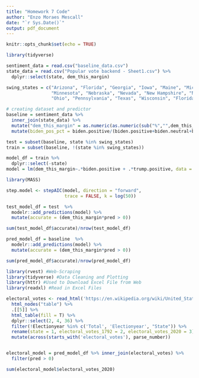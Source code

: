 ```yaml
---
title: "Homework 7 Code"
author: "Enzo Moraes Mescall"
date: "`r Sys.Date()`"
output: pdf_document
---
```


```r
knitr::opts_chunk$set(echo = TRUE)
```

```r
library(tidyverse)
```

```r
sentiment_data = read.csv("baseline_data.csv")
state_data = read.csv("Popular vote backend - Sheet1.csv") %>%
  dplyr::select(state, dem_this_margin)
```

```r
swing_states = c("Arizona", "Florida", "Georgia", "Iowa", "Maine", "Michigan",
                 "Minnesota", "Nebraska", "Nevada", "New Hampshire", "North Carolina",
                 "Ohio", "Pennsylvania", "Texas", "Wisconsin", "Florida", "Michigan", "Ohio", "Pennsylvania")
```


```r
# creating dataset and predictor
baseline = sentiment_data %>%
  inner_join(state_data) %>%
  mutate("dem_this_margin" = as.numeric(as.numeric(sub("%","",dem_this_margin))/100)) %>%
  mutate(biden_pos_pct = biden.positive/(biden.positive+biden.neutral+biden.negative))

test = subset(baseline, state %in% swing_states)
train = subset(baseline, !(state %in% swing_states))
```
```r
model_df = train %>%
  dplyr::select(-state)
model = lm(dem_this_margin~.*biden.positive + .*trump.positive, data = model_df)

library(MASS)

step.model <- stepAIC(model, direction = "forward", 
                      trace = FALSE, k = log(50))
```

```r


test_model_df = test  %>%
  modelr::add_predictions(model) %>%
  mutate(accurate = (dem_this_margin*pred > 0))

sum(test_model_df$accurate)/nrow(test_model_df)

pred_model_df = baseline  %>%
  modelr::add_predictions(model) %>%
  mutate(accurate = (dem_this_margin*pred > 0))

sum(pred_model_df$accurate)/nrow(pred_model_df)
```

```r
library(rvest) #Web-Scraping
library(tidyverse) #Data Cleaning and Plotting
library(httr) #Used to Download Excel File from Web
library(readxl) #Read in Excel Files

electoral_votes <- read_html('https://en.wikipedia.org/wiki/United_States_Electoral_College') %>% 
  html_nodes("table") %>% 
  .[[5]] %>% 
  html_table(fill = T) %>% 
  dplyr::select(2, 4, 36) %>% 
  filter(!Electionyear %in% c('Total', 'Electionyear', "State")) %>% 
  rename(state = 1, electoral_votes_1792 = 2, electoral_votes_2020 = 3) %>% 
  mutate(across(starts_with('electoral_votes'), parse_number))


electoral_model = pred_model_df %>% inner_join(electoral_votes) %>%
  filter(pred > 0)

sum(electoral_model$electoral_votes_2020)
```







